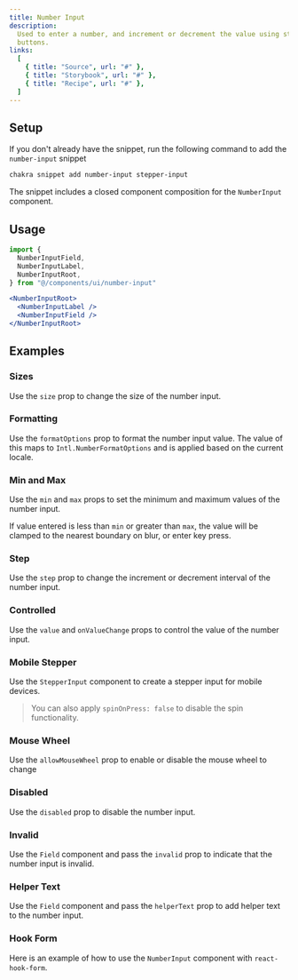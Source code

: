 ```yaml
---
title: Number Input
description:
  Used to enter a number, and increment or decrement the value using stepper
  buttons.
links:
  [
    { title: "Source", url: "#" },
    { title: "Storybook", url: "#" },
    { title: "Recipe", url: "#" },
  ]
---
```


<ExampleTabs name="number-input-basic" />

## Setup

If you don't already have the snippet, run the following command to add the
`number-input` snippet

```sh
chakra snippet add number-input stepper-input
```

The snippet includes a closed component composition for the `NumberInput`
component.

## Usage

```jsx
import {
  NumberInputField,
  NumberInputLabel,
  NumberInputRoot,
} from "@/components/ui/number-input"
```

```jsx
<NumberInputRoot>
  <NumberInputLabel />
  <NumberInputField />
</NumberInputRoot>
```

## Examples

### Sizes

Use the `size` prop to change the size of the number input.

<ExampleTabs name="number-input-with-sizes" />

### Formatting

Use the `formatOptions` prop to format the number input value. The value of this
maps to `Intl.NumberFormatOptions` and is applied based on the current locale.

<ExampleTabs name="number-input-with-format-options" />

### Min and Max

Use the `min` and `max` props to set the minimum and maximum values of the
number input.

If value entered is less than `min` or greater than `max`, the value will be
clamped to the nearest boundary on blur, or enter key press.

<ExampleTabs name="number-input-with-min-max" />

### Step

Use the `step` prop to change the increment or decrement interval of the number
input.

<ExampleTabs name="number-input-with-step" />

### Controlled

Use the `value` and `onValueChange` props to control the value of the number
input.

<ExampleTabs name="number-input-controlled" />

### Mobile Stepper

Use the `StepperInput` component to create a stepper input for mobile devices.

> You can also apply `spinOnPress: false` to disable the spin functionality.

<ExampleTabs name="number-input-with-stepper" />

### Mouse Wheel

Use the `allowMouseWheel` prop to enable or disable the mouse wheel to change

<ExampleTabs name="number-input-with-mouse-wheel" />

### Disabled

Use the `disabled` prop to disable the number input.

<ExampleTabs name="number-input-with-disabled" />

### Invalid

Use the `Field` component and pass the `invalid` prop to indicate that the
number input is invalid.

<ExampleTabs name="number-input-with-invalid" />

### Helper Text

Use the `Field` component and pass the `helperText` prop to add helper text to
the number input.

<ExampleTabs name="number-input-with-field" />

### Hook Form

Here is an example of how to use the `NumberInput` component with
`react-hook-form`.

<ExampleTabs name="number-input-with-hook-form" />

